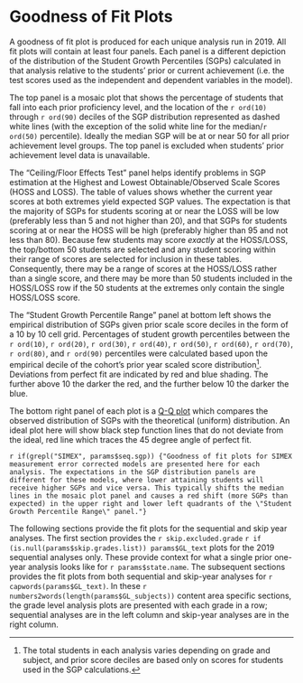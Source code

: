 # Goodness of Fit Plots

A goodness of fit plot is produced for each unique analysis run in 2019. All fit plots will contain at least four panels. Each panel is a different depiction of the distribution of the Student Growth Percentiles (SGPs) calculated in that analysis relative to the students' prior or current achievement (i.e. the test scores used as the independent and dependent variables in the model).

The top panel is a mosaic plot that shows the percentage of students that fall into each prior proficiency level, and the location of the `r ord(10)` through `r ord(90)` deciles of the SGP distribution represented as dashed white lines (with the exception of the solid white line for the median/`r ord(50)` percentile). Ideally the median SGP will be at or near 50 for all prior achievement level groups. The top panel is excluded when students' prior achievement level data is unavailable.

The "Ceiling/Floor Effects Test" panel helps identify problems in SGP estimation at the Highest and Lowest Obtainable/Observed Scale Scores (HOSS and LOSS). The table of values shows whether the current year scores at both extremes yield expected SGP values. The expectation is that the majority of SGPs for students scoring at or near the LOSS will be low (preferably less than 5 and not higher than 20), and that SGPs for students scoring at or near the HOSS will be high (preferably higher than 95 and not less than 80). Because few students may score *exactly* at the HOSS/LOSS, the top/bottom 50 students are selected and any student scoring within their range of scores are selected for inclusion in these tables. Consequently, there may be a range of scores at the HOSS/LOSS rather than a single score, and there may be more than 50 students included in the HOSS/LOSS row if the 50 students at the extremes only contain the single HOSS/LOSS score.

The "Student Growth Percentile Range" panel at bottom left shows the empirical distribution of SGPs given prior scale score deciles in the form of a 10 by 10 cell grid. Percentages of student growth percentiles between the `r ord(10)`, `r ord(20)`, `r ord(30)`, `r ord(40)`, `r ord(50)`, `r ord(60)`, `r ord(70)`, `r ord(80)`, and `r ord(90)` percentiles were calculated based upon the empirical decile of the cohort's prior year scaled score distribution^[The total students in each analysis varies depending on grade and subject, and prior score deciles are based only on scores for students used in the SGP calculations.]. Deviations from perfect fit are indicated by red and blue shading. The further above 10 the darker the red, and the further below 10 the darker the blue.

The bottom right panel of each plot is a [Q-Q plot](https://en.wikipedia.org/wiki/Q%E2%80%93Q_plot) which compares the observed distribution of SGPs with the theoretical (uniform) distribution. An ideal plot here will show black step function lines that do not deviate from the ideal, red line which traces the 45 degree angle of perfect fit.

`r if(grepl("SIMEX", params$seq.sgp)) {"Goodness of fit plots for SIMEX measurement error corrected models are presented here for each analysis. The expectations in the SGP distribution panels are different for these models, where lower attaining students will receive higher SGPs and vice versa. This typically shifts the median lines in the mosaic plot panel and causes a red shift (more SGPs than expected) in the upper right and lower left quadrants of the \"Student Growth Percentile Range\" panel."}`

The following sections provide the fit plots for the sequential and skip year analyses. The first section provides the `r skip.excluded.grade` `r if (is.null(params$skip.grades.list)) params$GL_text` plots for the 2019 sequential analyses only. These provide context for what a single prior one-year analysis looks like for `r params$state.name`. The subsequent sections provides the fit plots from both sequential and skip-year analyses for `r capwords(params$GL_text)`. In these `r numbers2words(length(params$GL_subjects))` content area specific sections, the grade level analysis plots are presented with each grade in a row; sequential analyses are in the left column and skip-year analyses are in the right column.
